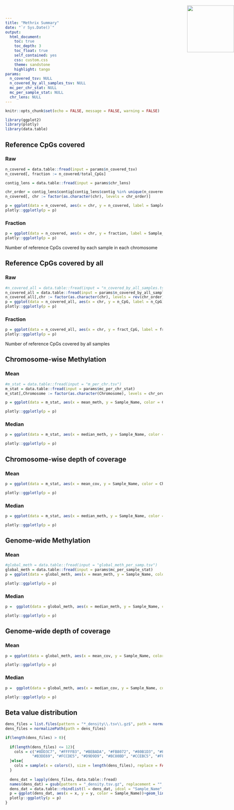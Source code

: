 ```yaml
---
title: "Methrix Summary"
date: "`r Sys.Date()`"
output: 
  html_document:
    toc: true
    toc_depth: 3
    toc_float: true
    self_contained: yes
    css: custom.css
    theme: sandstone
    highlight: tango
params:
  n_covered_tsv: NULL
  n_covered_by_all_samples_tsv: NULL
  mc_per_chr_stat: NULL
  mc_per_sample_stat: NULL
  chr_lens: NULL
---
```


```r
knitr::opts_chunk$set(echo = FALSE, message = FALSE, warning = FALSE)
```

<img src="logo_large_hexagon.gif" height="150" width="150" style="position:absolute;top:30px;right:0px;" />

```r
library(ggplot2)
library(plotly)
library(data.table)
```

## Reference CpGs covered {.tabset}
### Raw
```r
n_covered = data.table::fread(input = params$n_covered_tsv)
n_covered[, fraction := n_covered/total_CpGs]

contig_lens = data.table::fread(input = params$chr_lens)

chr_order = contig_lens$contig[contig_lens$contig %in% unique(n_covered[,chr])]
n_covered[, chr := factor(as.character(chr), levels = chr_order)]

p = ggplot(data = n_covered, aes(x = chr, y = n_covered, label = Sample_Name))+geom_boxplot()+geom_jitter(size = 0.6)+theme_minimal()+theme(axis.title.x = element_blank(), axis.title.y = element_blank())
plotly::ggplotly(p = p)
```

### Fraction
```r
p = ggplot(data = n_covered, aes(x = chr, y = fraction, label = Sample_Name))+geom_boxplot()+geom_jitter(size = 0.6)+theme_minimal()+theme(axis.title.x = element_blank(), axis.title.y = element_blank())
plotly::ggplotly(p = p)
```
Number of reference CpGs covered by each sample in each chromosome

## Reference CpGs covered by all {.tabset}
### Raw
```r
#n_covered_all = data.table::fread(input = "n_covered_by_all_samples.tsv")
n_covered_all = data.table::fread(input = params$n_covered_by_all_samples_tsv)
n_covered_all[,chr := factor(as.character(chr), levels = rev(chr_order))]
p = ggplot(data = n_covered_all, aes(x = chr, y = n_CpG, label = n_CpG))+geom_bar(stat = 'identity')+coord_flip()+theme(axis.title.x = element_blank(), axis.title.y = element_blank())+theme_minimal()
plotly::ggplotly(p = p)
```

### Fraction
```r
p = ggplot(data = n_covered_all, aes(x = chr, y = fract_CpG, label = fract_CpG))+geom_bar(stat = 'identity')+coord_flip()+theme(axis.title.x = element_blank(), axis.title.y = element_blank())+ylim(0, 1)+theme_minimal()
plotly::ggplotly(p = p)
```
Number of reference CpGs covered by all samples

## Chromosome-wise Methylation {.tabset}
### Mean
```r
#m_stat = data.table::fread(input = "m_per_chr.tsv")
m_stat = data.table::fread(input = params$mc_per_chr_stat)
m_stat[,Chromosome := factor(as.character(Chromosome), levels = chr_order)]

p = ggplot(data = m_stat, aes(x = mean_meth, y = Sample_Name, color = Chromosome, label = Sample_Name))+geom_point()+xlim(0, 1)+theme_minimal()+theme(axis.title.x = element_blank(), axis.title.y = element_blank())

plotly::ggplotly(p = p)
```

### Median
```r
p = ggplot(data = m_stat, aes(x = median_meth, y = Sample_Name, color = Chromosome, label = Sample_Name))+geom_point()+xlim(0, 1)+theme_minimal()+theme(axis.title.x = element_blank(), axis.title.y = element_blank())

plotly::ggplotly(p = p)
```

## Chromosome-wise depth of coverage {.tabset}
### Mean
```r
p = ggplot(data = m_stat, aes(x = mean_cov, y = Sample_Name, color = Chromosome, label = Sample_Name))+geom_point()+theme_minimal()+theme(axis.title.x = element_blank(), axis.title.y = element_blank())

plotly::ggplotly(p = p)
```

### Median
```r
p = ggplot(data = m_stat, aes(x = median_meth, y = Sample_Name, color = Chromosome, label = Sample_Name))+geom_point()+theme_minimal()+theme(axis.title.x = element_blank(), axis.title.y = element_blank())

plotly::ggplotly(p = p)
```


## Genome-wide Methylation {.tabset}
### Mean
```r
#global_meth = data.table::fread(input = "global_meth_per_samp.tsv")
global_meth = data.table::fread(input = params$mc_per_sample_stat)
p = ggplot(data = global_meth, aes(x = mean_meth, y = Sample_Name, color = Sample_Name))+geom_point()+theme_minimal()+theme(axis.title.x = element_blank(), axis.title.y = element_blank())+xlim(0, 1)+ theme(legend.position = "none")

plotly::ggplotly(p = p)
```

### Median
```r
p =  ggplot(data = global_meth, aes(x = median_meth, y = Sample_Name, color = Sample_Name))+geom_point()+theme_minimal()+theme(axis.title.x = element_blank(), axis.title.y = element_blank())+xlim(0, 1)+ theme(legend.position = "none")

plotly::ggplotly(p = p)
```

## Genome-wide depth of coverage {.tabset}
### Mean
```r
p = ggplot(data = global_meth, aes(x = mean_cov, y = Sample_Name, color = Sample_Name))+geom_point()+theme_minimal()+theme(axis.title.x = element_blank(), axis.title.y = element_blank())+ theme(legend.position = "none")

plotly::ggplotly(p = p)
```

### Median
```r
p =  ggplot(data = global_meth, aes(x = median_cov, y = Sample_Name, color = Sample_Name))+geom_point()+theme_minimal()+theme(axis.title.x = element_blank(), axis.title.y = element_blank())+ theme(legend.position = "none")

plotly::ggplotly(p = p)
```

## Beta value distribution
```r
dens_files = list.files(pattern = "*_density\\.tsv\\.gz$", path = normalizePath(dirname(path = params$mc_per_sample_stat)), full.names = TRUE)
dens_files = normalizePath(path = dens_files)

if(length(dens_files) > 0){
  
  if(length(dens_files) <= 12){
    cols = c("#8DD3C7", "#FFFFB3", "#BEBADA", "#FB8072", "#80B1D3", "#FDB462", 
            "#B3DE69", "#FCCDE5", "#D9D9D9", "#BC80BD", "#CCEBC5", "#FFED6F")
  }else{
    cols = sample(x = colors(), size = length(dens_files), replace = FALSE)
  }
  
  dens_dat = lapply(dens_files, data.table::fread)
  names(dens_dat) = gsub(pattern = "_density.tsv.gz", replacement = "", x = basename(dens_files))
  dens_dat = data.table::rbindlist(l = dens_dat, idcol = "Sample_Name", use.names = TRUE, fill = TRUE)
  p = ggplot(dens_dat, aes(x = x, y = y, color = Sample_Name))+geom_line()+theme_minimal()+theme(axis.title.x = element_blank(), axis.title.y = element_blank())
  plotly::ggplotly(p = p)
}
```

